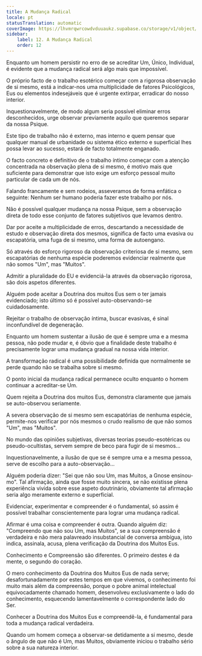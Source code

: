 ```yaml
---
title: A Mudança Radical
locale: pt
statusTranslation: automatic
coverImage: https://lhvmrqwrcowdvduuaukz.supabase.co/storage/v1/object/public/strapi-uploads/small_cover-tratado-de-psicologia-revolucionaria.webp-5e15e1cec4e0ebebcde5d7fc7565d8fd.webp
sidebar:
    label: 12. A Mudança Radical
    order: 12
---
```

Enquanto um homem persistir no erro de se acreditar Um, Único, Individual, é evidente que a mudança radical será algo mais que impossível.

O próprio facto de o trabalho esotérico começar com a rigorosa observação de si mesmo, está a indicar-nos uma multiplicidade de fatores Psicológicos, Eus ou elementos indesejáveis que é urgente extirpar, erradicar do nosso interior.

Inquestionavelmente, de modo algum seria possível eliminar erros desconhecidos, urge observar previamente aquilo que queremos separar da nossa Psique.

Este tipo de trabalho não é externo, mas interno e quem pensar que qualquer manual de urbanidade ou sistema ético externo e superficial lhes possa levar ao sucesso, estará de facto totalmente enganado.

O facto concreto e definitivo de o trabalho íntimo começar com a atenção concentrada na observação plena de si mesmo, é motivo mais que suficiente para demonstrar que isto exige um esforço pessoal muito particular de cada um de nós.

Falando francamente e sem rodeios, asseveramos de forma enfática o seguinte: Nenhum ser humano poderia fazer este trabalho por nós.

Não é possível qualquer mudança na nossa Psique, sem a observação direta de todo esse conjunto de fatores subjetivos que levamos dentro.

Dar por aceite a multiplicidade de erros, descartando a necessidade de estudo e observação direta dos mesmos, significa de facto uma evasiva ou escapatória, uma fuga de si mesmo, uma forma de autoengano.

Só através do esforço rigoroso da observação criteriosa de si mesmo, sem escapatórias de nenhuma espécie poderemos evidenciar realmente que não somos "Um", mas "Muitos".

Admitir a pluralidade do EU e evidenciá-la através da observação rigorosa, são dois aspetos diferentes.

Alguém pode aceitar a Doutrina dos muitos Eus sem o ter jamais evidenciado; isto último só é possível auto-observando-se cuidadosamente.

Rejeitar o trabalho de observação íntima, buscar evasivas, é sinal inconfundível de degeneração.

Enquanto um homem sustentar a ilusão de que é sempre uma e a mesma pessoa, não pode mudar e, é óbvio que a finalidade deste trabalho é precisamente lograr uma mudança gradual na nossa vida interior.

A transformação radical é uma possibilidade definida que normalmente se perde quando não se trabalha sobre si mesmo.

O ponto inicial da mudança radical permanece oculto enquanto o homem continuar a acreditar-se Um.

Quem rejeita a Doutrina dos muitos Eus, demonstra claramente que jamais se auto-observou seriamente.

A severa observação de si mesmo sem escapatórias de nenhuma espécie, permite-nos verificar por nós mesmos o crudo realismo de que não somos "Um", mas "Muitos".

No mundo das opiniões subjetivas, diversas teorias pseudo-esotéricas ou pseudo-ocultistas, servem sempre de beco para fugir de si mesmos...

Inquestionavelmente, a ilusão de que se é sempre uma e a mesma pessoa, serve de escolho para a auto-observação...

Alguém poderia dizer: "Sei que não sou Um, mas Muitos, a Gnose ensinou-mo". Tal afirmação, ainda que fosse muito sincera, se não existisse plena experiência vivida sobre esse aspeto doutrinário, obviamente tal afirmação seria algo meramente externo e superficial.

Evidenciar, experimentar e compreender é o fundamental, só assim é possível trabalhar conscientemente para lograr uma mudança radical.

Afirmar é uma coisa e compreender é outra. Quando alguém diz: "Compreendo que não sou Um, mas Muitos", se a sua compreensão é verdadeira e não mera palavreado insubstancial de conversa ambígua, isto indica, assinala, acusa, plena verificação da Doutrina dos Muitos Eus.

Conhecimento e Compreensão são diferentes. O primeiro destes é da mente, o segundo do coração.

O mero conhecimento da Doutrina dos Muitos Eus de nada serve; desafortunadamente por estes tempos em que vivemos, o conhecimento foi muito mais além da compreensão, porque o pobre animal intelectual equivocadamente chamado homem, desenvolveu exclusivamente o lado do conhecimento, esquecendo lamentavelmente o correspondente lado do Ser.

Conhecer a Doutrina dos Muitos Eus e compreendê-la, é fundamental para toda a mudança radical verdadeira.

Quando um homem começa a observar-se detidamente a si mesmo, desde o ângulo de que não é Um, mas Muitos, obviamente iniciou o trabalho sério sobre a sua natureza interior.


